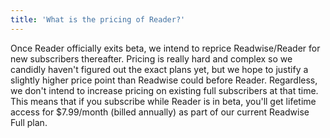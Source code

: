 ```yaml
---
title: 'What is the pricing of Reader?'
---
```

Once Reader officially exits beta, we intend to reprice Readwise/Reader for new subscribers thereafter. Pricing is really hard and complex so we candidly haven't figured out the exact plans yet, but we hope to justify a slightly higher price point than Readwise could before Reader. Regardless, we don't intend to increase pricing on existing full subscribers at that time. This means that if you subscribe while Reader is in beta, you'll get lifetime access for $7.99/month (billed annually) as part of our current Readwise Full plan.
